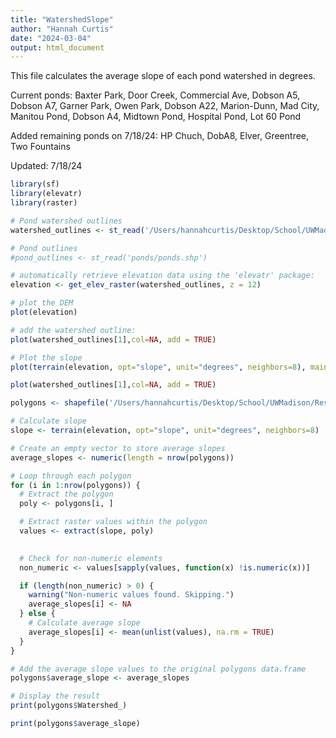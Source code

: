 ```yaml
---
title: "WatershedSlope"
author: "Hannah Curtis"
date: "2024-03-04"
output: html_document
---
```

This file calculates the average slope of each pond watershed in degrees. 

Current ponds: Baxter Park, Door Creek, Commercial Ave, Dobson A5, Dobson A7, Garner Park, Owen Park, Dobson A22, Marion-Dunn, Mad City, Manitou Pond, Dobson A4, Midtown Pond, Hospital Pond, Lot 60 Pond

Added remaining ponds on 7/18/24: HP Chuch, DobA8, Elver, Greentree, Two Fountains

Updated: 7/18/24
```r
library(sf)
library(elevatr)
library(raster)

# Pond watershed outlines
watershed_outlines <- st_read('/Users/hannahcurtis/Desktop/School/UWMadison/Research/Data Analysis/Predictor_Variables/WatershedSlope/AllWatersheds/allwatersheds.shp')

# Pond outlines
#pond_outlines <- st_read('ponds/ponds.shp')

# automatically retrieve elevation data using the 'elevatr' package:
elevation <- get_elev_raster(watershed_outlines, z = 12)

# plot the DEM
plot(elevation)

# add the watershed outline:
plot(watershed_outlines[1],col=NA, add = TRUE)


```

```r
# Plot the slope
plot(terrain(elevation, opt="slope", unit="degrees", neighbors=8), main='Slope Plot')

plot(watershed_outlines[1],col=NA, add = TRUE)
```

```r
polygons <- shapefile('/Users/hannahcurtis/Desktop/School/UWMadison/Research/Data Analysis/Predictor_Variables/WatershedSlope/AllWatersheds/allwatersheds.shp')

# Calculate slope
slope <- terrain(elevation, opt="slope", unit="degrees", neighbors=8)

# Create an empty vector to store average slopes
average_slopes <- numeric(length = nrow(polygons))

# Loop through each polygon
for (i in 1:nrow(polygons)) {
  # Extract the polygon
  poly <- polygons[i, ]

  # Extract raster values within the polygon
  values <- extract(slope, poly)
  

  # Check for non-numeric elements
  non_numeric <- values[sapply(values, function(x) !is.numeric(x))]

  if (length(non_numeric) > 0) {
    warning("Non-numeric values found. Skipping.")
    average_slopes[i] <- NA
  } else {
    # Calculate average slope
    average_slopes[i] <- mean(unlist(values), na.rm = TRUE)
  }
}

# Add the average slope values to the original polygons data.frame
polygons$average_slope <- average_slopes

# Display the result
print(polygons$Watershed_)

print(polygons$average_slope)
```

